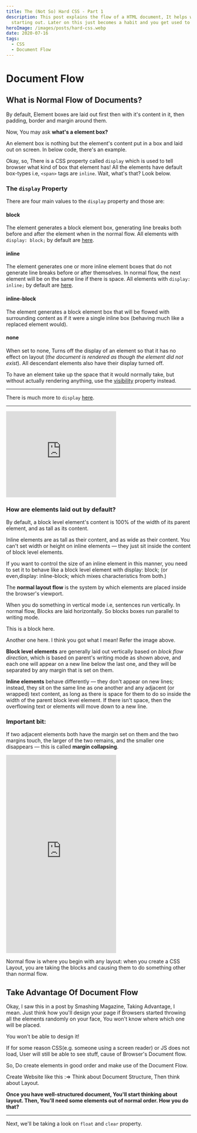 ```yaml
---
title: The (Not So) Hard CSS - Part 1
description: This post explains the flow of a HTML document, It helps when you're
  starting out. Later on this just becomes a habit and you get used to it!
heroImage: /images/posts/hard-css.webp
date: 2020-07-16
tags:
  - CSS
  - Document Flow
---
```


# Document Flow

## What is Normal Flow of Documents?

By default, Element boxes are laid out first then with it's content in it, then padding, border and margin around them.

Now, You may ask **what's a element box?**

An element box is nothing but the element's content put in a box and laid out on screen. In below code, there's an example.

Okay, so, There is a CSS property called `display` which is used to tell browser what kind of box that element has! All the elements have default box-types i.e, `<span>` tags are `inline`. Wait, what's that? Look below.

### The `display` Property

There are four main values to the `display` property and those are:

#### block

The element generates a block element box, generating line breaks both before and after the element when in the normal flow. All elements with `display: block;` by default are [here](https://developer.mozilla.org/en-US/docs/Web/HTML/Block-level_elements).

#### inline

The element generates one or more inline element boxes that do not generate line breaks before or after themselves. In normal flow, the next element will be on the same line if there is space. All elements with `display: inline;` by default are [here](https://developer.mozilla.org/en-US/docs/Web/HTML/Inline_elements).

#### inline-block

The element generates a block element box that will be flowed with surrounding content as if it were a single inline box (behaving much like a replaced element would).

#### none

When set to none, Turns off the display of an element so that it has no effect on layout (_the document is rendered as though the element did not exist_). All descendant elements also have their display turned off.

To have an element take up the space that it would normally take, but without actually rendering anything, use the [visibility](https://developer.mozilla.org/en-US/docs/Web/CSS/visibility) property instead.

---

There is much more to `display` [here](https://developer.mozilla.org/en-US/docs/Web/CSS/display).

---

<iframe height="235" style={{width: "100%"}} scrolling="no" title="Normal Doc Flow" src="https://codepen.io/sauravkk/embed/OJyoGQv?height=235&theme-id=dark&default-tab=result" frameBorder="no" allowtransparency="true" allowFullScreen={true}>
  See the Pen <a href='https://codepen.io/sauravkk/pen/OJyoGQv'>Normal Doc Flow</a> by Saurav kumar
  (<a href='https://codepen.io/sauravkk'>@sauravkk</a>) on <a href='https://codepen.io'>CodePen</a>.
</iframe>

### How are elements laid out by default?

By default, a block level element's content is 100% of the width of its parent element, and as tall as its content.

Inline elements are as tall as their content, and as wide as their content. You can't set width or height on inline elements — they just sit inside the content of block level elements.

If you want to control the size of an inline element in this manner, you need to set it to behave like a block level element with display: block; (or even,display: inline-block; which mixes characteristics from both.)

The **normal layout flow** is the system by which elements are placed inside the browser's viewport.

When you do something in vertical mode i.e, sentences run vertically. In normal flow, Blocks are laid horizontally. So blocks boxes run parallel to writing mode.

This is a block here.

Another one here. I think you got what I mean! Refer the image above.

**Block level elements** are generally laid out vertically based on _block flow direction_, which is based on parent's writing mode as shown above, and each one will appear on a new line below the last one, and they will be separated by any margin that is set on them.

**Inline elements** behave differently — they don't appear on new lines; instead, they sit on the same line as one another and any adjacent (or wrapped) text content, as long as there is space for them to do so inside the width of the parent block level element. If there isn't space, then the overflowing text or elements will move down to a new line.

### Important bit:

If two adjacent elements both have the margin set on them and the two margins touch, the larger of the two remains, and the smaller one disappears — this is called **margin collapsing**.

<iframe height="541" style={{width: "100%"}} scrolling="no" title="Normal Doc Flow" src="https://codepen.io/sauravkk/embed/QWjVPqZ?height=541&theme-id=dark&default-tab=result" frameBorder="no" allowtransparency="true" allowFullScreen={true}>
  See the Pen <a href='https://codepen.io/sauravkk/pen/QWjVPqZ'>Normal Doc Flow</a> by Saurav kumar
  (<a href='https://codepen.io/sauravkk'>@sauravkk</a>) on <a href='https://codepen.io'>CodePen</a>.
</iframe>

Normal flow is where you begin with any layout: when you create a CSS Layout, you are taking the blocks and causing them to do something other than normal flow.

## Take Advantage Of Document Flow

Okay, I saw this in a post by Smashing Magazine, Taking Advantage, I mean.
Just think how you'll design your page if Browsers started throwing all the elements randomly on your face, You won't know where which one will be placed.

You won't be able to design it!

If for some reason CSS(e.g. someone using a screen reader) or JS does not load, User will still be able to see stuff, cause of Browser's Document flow.

So, Do create elements in good order and make use of the Document Flow.

Create Website like this :=>
Think about Document Structure, Then think about Layout.

**Once you have well-structured document, You'll start thinking about layout. Then, You'll need some elements out of normal order. How you do that?**

---

Next, we'll be taking a look on `float` and `clear` property.
